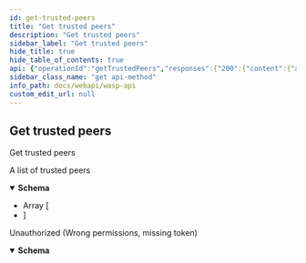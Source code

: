 ```yaml
---
id: get-trusted-peers
title: "Get trusted peers"
description: "Get trusted peers"
sidebar_label: "Get trusted peers"
hide_title: true
hide_table_of_contents: true
api: {"operationId":"getTrustedPeers","responses":{"200":{"content":{"application/json":{"schema":{"items":{"example":{"peeringURL":"localhost:4000","name":"name","publicKey":0,"isTrusted":true},"properties":{"isTrusted":{"example":true,"format":"boolean","type":"boolean","xml":{"name":"IsTrusted"}},"name":{"format":"string","type":"string","xml":{"name":"Name"}},"peeringURL":{"description":"The peering URL of the peer","example":"localhost:4000","format":"string","type":"string","xml":{"name":"PeeringURL"}},"publicKey":{"description":"The peers public key encoded in Hex","example":0,"format":"string","type":"string","xml":{"name":"PublicKey"}}},"required":["isTrusted","name","peeringURL","publicKey"],"type":"object","xml":{"name":"PeeringNodeIdentityResponse"}},"type":"array"}}},"description":"A list of trusted peers"},"401":{"content":{"application/json":{"schema":{"properties":{"error":{"format":"string","type":"string","xml":{"name":"Error"}},"missingPermission":{"format":"string","type":"string","xml":{"name":"MissingPermission"}}},"required":["error","missingPermission"],"type":"object","xml":{"name":"ValidationError"}}}},"description":"Unauthorized (Wrong permissions, missing token)"}},"security":[{"Authorization":[]}],"tags":["node"],"description":"Get trusted peers","method":"get","path":"/node/peers/trusted","servers":[{"url":"/"}],"securitySchemes":{"Authorization":{"description":"JWT Token","in":"header","name":"Authorization","type":"apiKey"}},"info":{"description":"REST API for the Wasp node","title":"Wasp API","version":"0"},"postman":{"name":"Get trusted peers","description":{"type":"text/plain"},"url":{"path":["node","peers","trusted"],"host":["{{baseUrl}}"],"query":[],"variable":[]},"header":[{"key":"Accept","value":"application/json"}],"method":"GET","auth":{"type":"apikey","apikey":[{"type":"any","value":"Authorization","key":"key"},{"type":"any","value":"<API Key>","key":"value"},{"type":"any","value":"header","key":"in"}]}}}
sidebar_class_name: "get api-method"
info_path: docs/webapi/wasp-api
custom_edit_url: null
---
```



## Get trusted peers



Get trusted peers

<div><ApiTabs><TabItem label={"200"} value={"200"}><div>

A list of trusted peers

</div><div><MimeTabs schemaType={"response"}><TabItem label={"application/json"} value={"application/json"}><SchemaTabs><TabItem label={"Schema"} value={"Schema"}><details style={{}} data-collapsed={false} open={true}><summary style={{"textAlign":"left"}}><strong>Schema</strong></summary><div style={{"textAlign":"left","marginLeft":"1rem"}}></div><ul style={{"marginLeft":"1rem"}}><li><div style={{"fontSize":"var(--ifm-code-font-size)","opacity":"0.6","marginLeft":"-.5rem","paddingBottom":".5rem"}}>Array [</div></li><SchemaItem collapsible={false} name={"isTrusted"} required={false} schemaName={"boolean"} qualifierMessage={undefined} schema={{"example":true,"format":"boolean","type":"boolean","xml":{"name":"IsTrusted"}}}></SchemaItem><SchemaItem collapsible={false} name={"name"} required={false} schemaName={"string"} qualifierMessage={undefined} schema={{"format":"string","type":"string","xml":{"name":"Name"}}}></SchemaItem><SchemaItem collapsible={false} name={"peeringURL"} required={false} schemaName={"string"} qualifierMessage={undefined} schema={{"description":"The peering URL of the peer","example":"localhost:4000","format":"string","type":"string","xml":{"name":"PeeringURL"}}}></SchemaItem><SchemaItem collapsible={false} name={"publicKey"} required={false} schemaName={"string"} qualifierMessage={undefined} schema={{"description":"The peers public key encoded in Hex","example":0,"format":"string","type":"string","xml":{"name":"PublicKey"}}}></SchemaItem><li><div style={{"fontSize":"var(--ifm-code-font-size)","opacity":"0.6","marginLeft":"-.5rem"}}>]</div></li></ul></details></TabItem><TabItem label={"Example (from schema)"} value={"Example (from schema)"}><ResponseSamples responseExample={"[\n  {\n    \"peeringURL\": \"localhost:4000\",\n    \"name\": \"name\",\n    \"publicKey\": 0,\n    \"isTrusted\": true\n  }\n]"} language={"json"}></ResponseSamples></TabItem></SchemaTabs></TabItem></MimeTabs></div></TabItem><TabItem label={"401"} value={"401"}><div>

Unauthorized (Wrong permissions, missing token)

</div><div><MimeTabs schemaType={"response"}><TabItem label={"application/json"} value={"application/json"}><SchemaTabs><TabItem label={"Schema"} value={"Schema"}><details style={{}} data-collapsed={false} open={true}><summary style={{"textAlign":"left"}}><strong>Schema</strong></summary><div style={{"textAlign":"left","marginLeft":"1rem"}}></div><ul style={{"marginLeft":"1rem"}}><SchemaItem collapsible={false} name={"error"} required={false} schemaName={"string"} qualifierMessage={undefined} schema={{"format":"string","type":"string","xml":{"name":"Error"}}}></SchemaItem><SchemaItem collapsible={false} name={"missingPermission"} required={false} schemaName={"string"} qualifierMessage={undefined} schema={{"format":"string","type":"string","xml":{"name":"MissingPermission"}}}></SchemaItem></ul></details></TabItem><TabItem label={"Example (from schema)"} value={"Example (from schema)"}><ResponseSamples responseExample={"{\n  \"error\": \"string\",\n  \"missingPermission\": \"string\"\n}"} language={"json"}></ResponseSamples></TabItem></SchemaTabs></TabItem></MimeTabs></div></TabItem></ApiTabs></div>
      